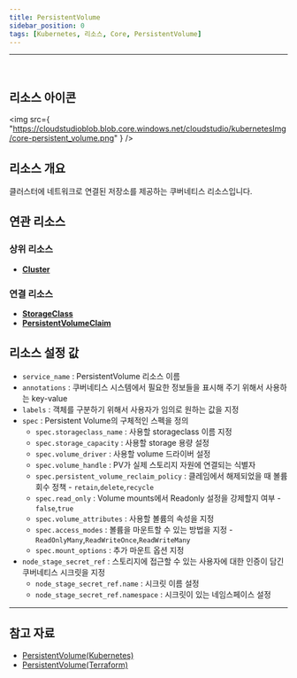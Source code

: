 ```yaml
---
title: PersistentVolume
sidebar_position: 0
tags: [Kubernetes, 리소스, Core, PersistentVolume]
---
```



<hr />
<br />


## 리소스 아이콘

<img
    src={
        "https://cloudstudioblob.blob.core.windows.net/cloudstudio/kubernetesImg/core-persistent_volume.png"
    }
/>

## 리소스 개요

클러스터에 네트워크로 연결된 저장소를 제공하는 쿠버네티스 리소스입니다.

## 연관 리소스

### 상위 리소스

-   [**Cluster**](https://docs.cstudio.app/docs/resource/kubernetes/Base/Cluster)


### 연결 리소스

-   [**StorageClass**](https://docs.cstudio.app/docs/resource/kubernetes/Storage/StorageClass)
-   [**PersistentVolumeClaim**](https://docs.cstudio.app/docs/resource/kubernetes/Core/PersistentVolumeClaim)

## 리소스 설정 값

-   `service_name` : PersistentVolume 리소스 이름
-   `annotations` : 쿠버네티스 시스템에서 필요한 정보들을 표시해 주기 위해서 사용하는 key-value
-   `labels` : 객체를 구분하기 위해서 사용자가 임의로 원하는 값을 지정
-   `spec` : Persistent Volume의 구체적인 스펙을 정의
    -   `spec.storageclass_name` : 사용할 storageclass 이름 지정
    -   `spec.storage_capacity` : 사용할 storage 용량 설정
    -   `spec.volume_driver` : 사용할 volume 드라이버 설정
    -   `spec.volume_handle` : PV가 실제 스토리지 자원에 연결되는 식별자
    -   `spec.persistent_volume_reclaim_policy` : 클레임에서 해제되었을 때 볼륨 회수 정책 - `retain`,`delete`,`recycle`
    -   `spec.read_only` : Volume mounts에서 Readonly 설정을 강제할지 여부 - `false`,`true`
    -   `spec.volume_attributes` : 사용할 볼륨의 속성을 지정
    -   `spec.access_modes` : 볼륨을 마운트할 수 있는 방법을 지정 - `ReadOnlyMany`,`ReadWriteOnce`,`ReadWriteMany`
    -   `spec.mount_options` : 추가 마운트 옵션 지정 
-   `node_stage_secret_ref` : 스토리지에 접근할 수 있는 사용자에 대한 인증이 담긴 쿠버네티스 시크릿을 지정
    -   `node_stage_secret_ref.name` : 시크릿 이름 설정
    -   `node_stage_secret_ref.namespace` : 시크릿이 있는 네임스페이스 설정


---

## 참고 자료

-   [PersistentVolume(Kubernetes)](https://registry.terraform.io/providers/hashicorp/kubernetes/latest/docs/resources/persistent_volume)
-   [PersistentVolume(Terraform)](https://kubernetes.io/docs/concepts/storage/persistent-volumes/)
